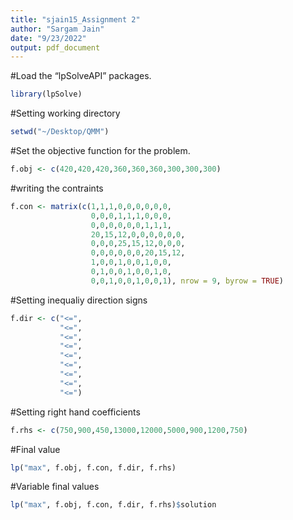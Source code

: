 ```yaml
---
title: "sjain15_Assignment 2"
author: "Sargam Jain"
date: "9/23/2022"
output: pdf_document
---
```



#Load the "lpSolveAPI" packages.
```r
library(lpSolve)
```

#Setting working directory
```r
setwd("~/Desktop/QMM")
```

#Set the objective function for the problem.
```r
f.obj <- c(420,420,420,360,360,360,300,300,300)
```

#writing the contraints
```r
f.con <- matrix(c(1,1,1,0,0,0,0,0,0,
                  0,0,0,1,1,1,0,0,0,
                  0,0,0,0,0,0,1,1,1,
                  20,15,12,0,0,0,0,0,0,
                  0,0,0,25,15,12,0,0,0,
                  0,0,0,0,0,0,20,15,12,
                  1,0,0,1,0,0,1,0,0,
                  0,1,0,0,1,0,0,1,0,
                  0,0,1,0,0,1,0,0,1), nrow = 9, byrow = TRUE)
```

#Setting inequaliy direction signs 
```r
f.dir <- c("<=",
           "<=",
           "<=",
           "<=",
           "<=",
           "<=",
           "<=",
           "<=",
           "<=")
```

#Setting right hand coefficients
```r
f.rhs <- c(750,900,450,13000,12000,5000,900,1200,750)
```

#Final value
```r
lp("max", f.obj, f.con, f.dir, f.rhs)
```

#Variable final values
```r
lp("max", f.obj, f.con, f.dir, f.rhs)$solution
```

